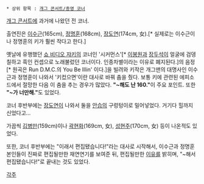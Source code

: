  * 상위 항목 : [[개그 콘서트/종영 코너]]

{{{#!html
<iframe width="420" height="315" src="http://www.youtube.com/embed/KoprH9JlFQQ" frameborder="0" allowfullscreen></iframe>}}}

[[개그 콘서트]]에 과거에 나왔던 전 코너.

출연진은 [[이수근]](165cm), [[정명훈(코미디언)|정명훈]](168cm), [[장도연]](174cm, 女).[* 실제로는 이수근이나 정명훈의 키가 훨씬 작다고 한다.]

옛날에 유행했던 [[쇼 비디오 쟈키]]의 코너인 '시커먼스'[* [[이봉원]]과 [[장두석#s-2|장두석]]이 얼굴에 검뎅칠하고 흑인 컨셉으로 노래불렀던 코너이다. 인종차별이라는 이유로 폐지된다.]의 음정[* 원곡은 Run D.M.C.의 You Be Illin' 이다.]을 빌려와 키작은 개그맨의 대명사인 이수근과 정명훈이 나와서 '키컸으면'이란 대사로 바꿔 춤을 췄다. 보통 키에 관련된 에피소드에서 절망한 다음 이 춤을 추는 경우가 많았다. '''"~해도 난 160."'''이 주요 포인트. 또한 '''"~가 너만해."'''도 있었다.

코너 후반부에는 [[장도연]]이 나와서 둘을 [[안습]]의 구렁텅이로 밀어넣었다. 거기다 힐까지 신었다고...

가끔씩 [[김병만]](159cm)이나 [[곽현화]](169cm, 女), [[성현주]](170cm, 女) 등이 나온적도 있었다.

또한, 코너 후반부에는 "이래서 편집됐습니다!"라는 대사로 시작해서, 이수근과 정명훈 본인들이 진짜로 편집될만한 재연연기를 보여준 뒤, 편집될만한 [[이유#s-1|이유]]를 밝히며, "~해서 편집됐습니다!"로 끝내는 것도 있었다.

[[각주]]
